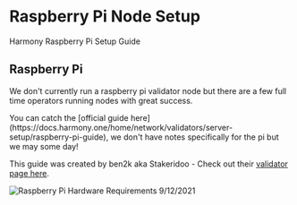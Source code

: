 
# Raspberry Pi Node Setup
Harmony Raspberry Pi Setup Guide

## Raspberry Pi
We don't currently run a raspberry pi validator node but there are a few full time operators running nodes with great success.

<Callout emoji="ℹ️">
You can catch the [official guide here](https://docs.harmony.one/home/network/validators/server-setup/raspberry-pi-guide), we don't have notes specifically for the pi but we may some day!
</Callout>

This guide was created by ben2k aka Stakeridoo - Check out their [validator page here](https://staking.harmony.one/validators/mainnet/one1zvmk8a7e8u4ugfqlnp2lwxl9qshsyz3qr8jl9y).

![Raspberry Pi Hardware Requirements 9/12/2021](/image_21.png)